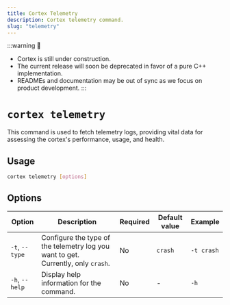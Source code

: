 ```yaml
---
title: Cortex Telemetry
description: Cortex telemetry command.
slug: "telemetry"
---
```


:::warning
🚧
- Cortex is still under construction.
- The current release will soon be deprecated in favor of a pure C++ implementation.
- READMEs and documentation may be out of sync as we focus on product development.
:::

# `cortex telemetry`

This command is used to fetch telemetry logs, providing vital data for assessing the cortex's performance, usage, and health.



## Usage

```bash
cortex telemetry [options]
```

## Options

| Option               | Description                                          | Required | Default value | Example              |
|----------------------|------------------------------------------------------|----------|---------------|----------------------|
| `-t`, `--type`         | Configure the type of the telemetry log you want to get. Currently, only `crash`. | No       | `crash`        | `-t crash`       |
| `-h`, `--help`         | Display help information for the command.            | No       | -             | `-h`             |



